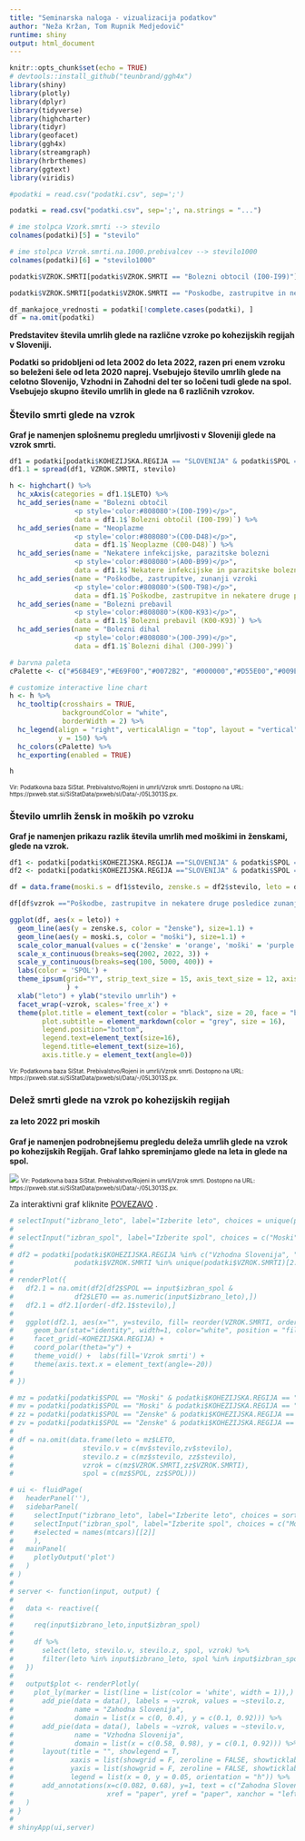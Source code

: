 ```yaml
---
title: "Seminarska naloga - vizualizacija podatkov"
author: "Neža Kržan, Tom Rupnik Medjedovič"
runtime: shiny
output: html_document
---
```


```r
knitr::opts_chunk$set(echo = TRUE)
# devtools::install_github("teunbrand/ggh4x")
library(shiny)
library(plotly)
library(dplyr)
library(tidyverse)
library(highcharter)
library(tidyr)
library(geofacet)
library(ggh4x)
library(streamgraph)
library(hrbrthemes)
library(ggtext)
library(viridis)
```

```r
#podatki = read.csv("podatki.csv", sep=';')

podatki = read.csv("podatki.csv", sep=';', na.strings = "...")

# ime stolpca Vzork.smrti --> stevilo
colnames(podatki)[5] = "stevilo"

# ime stolpca Vzrok.smrti.na.1000.prebivalcev --> stevilo1000
colnames(podatki)[6] = "stevilo1000"

podatki$VZROK.SMRTI[podatki$VZROK.SMRTI == "Bolezni obtocil (I00-I99)"] = "Bolezni obtočil (I00-I99)"

podatki$VZROK.SMRTI[podatki$VZROK.SMRTI == "Poskodbe, zastrupitve in nekatere druge posledice zunanjih vzrokov (S00-T98)"] = "Poškodbe, zastrupitve in nekatere druge posledice zunanjih vzrokov (S00-T98)"
```

```r
df_mankajoce_vrednosti = podatki[!complete.cases(podatki), ]
df = na.omit(podatki)
```

**Predstavitev števila umrlih glede na različne vzroke po kohezijskih regijah v Sloveniji.** 

**Podatki so pridobljeni od leta 2002 do leta 2022, razen pri enem vzroku so beleženi šele od leta 2020 naprej. Vsebujejo število umrlih glede na celotno Slovenijo, Vzhodni in Zahodni del ter so ločeni tudi glede na spol. Vsebujejo skupno število umrlih in glede na 6 različnih vzrokov.**

### Število smrti glede na vzrok

**Graf je namenjen splošnemu pregledu umrljivosti v Sloveniji glede na vzrok smrti.**

```r
df1 = podatki[podatki$KOHEZIJSKA.REGIJA == "SLOVENIJA" & podatki$SPOL == "Spol - SKUPAJ", 1:5]
df1.1 = spread(df1, VZROK.SMRTI, stevilo)

h <- highchart() %>% 
  hc_xAxis(categories = df1.1$LETO) %>% 
  hc_add_series(name = "Bolezni obtočil 
                <p style='color:#808080'>(I00-I99)</p>", 
                data = df1.1$`Bolezni obtočil (I00-I99)`) %>%
  hc_add_series(name = "Neoplazme 
                <p style='color:#808080'>(C00-D48)</p>", 
                data = df1.1$`Neoplazme (C00-D48)`) %>%
  hc_add_series(name = "Nekatere infekcijske, parazitske bolezni
                <p style='color:#808080'>(A00-B99)</p>", 
                data = df1.1$`Nekatere infekcijske in parazitske bolezni (A00-B99)`) %>%
  hc_add_series(name = "Poškodbe, zastrupitve, zunanji vzroki
                <p style='color:#808080'>(S00-T98)</p>", 
                data = df1.1$`Poškodbe, zastrupitve in nekatere druge posledice zunanjih vzrokov (S00-T98)`) %>%
  hc_add_series(name = "Bolezni prebavil 
                <p style='color:#808080'>(K00-K93)</p>", 
                data = df1.1$`Bolezni prebavil (K00-K93)`) %>%
  hc_add_series(name = "Bolezni dihal 
                <p style='color:#808080'>(J00-J99)</p>", 
                data = df1.1$`Bolezni dihal (J00-J99)`)

# barvna paleta
cPalette <- c("#56B4E9","#E69F00","#0072B2", "#000000","#D55E00","#009E73")

# customize interactive line chart
h <- h %>%
  hc_tooltip(crosshairs = TRUE, 
             backgroundColor = "white",
             borderWidth = 2) %>% 
  hc_legend(align = "right", verticalAlign = "top", layout = "vertical",
            y = 150) %>%
  hc_colors(cPalette) %>%
  hc_exporting(enabled = TRUE) 

h

```
<font size="1"> Vir: Podatkovna baza SiStat. Prebivalstvo/Rojeni in umrli/Vzrok smrti. Dostopno na URL: https://pxweb.stat.si/SiStatData/pxweb/sl/Data/-/05L3013S.px. </font>

### Število umrlih žensk in moških po vzroku

**Graf je namenjen prikazu razlik števila umrlih med moškimi in ženskami, glede na vzrok.**

```r
df1 <- podatki[podatki$KOHEZIJSKA.REGIJA =="SLOVENIJA" & podatki$SPOL =="Moski" & podatki$VZROK.SMRTI != "Vzrok smrti - SKUPAJ",]
df2 <- podatki[podatki$KOHEZIJSKA.REGIJA =="SLOVENIJA" & podatki$SPOL =="Zenske" & podatki$VZROK.SMRTI != "Vzrok smrti - SKUPAJ",]

df = data.frame(moski.s = df1$stevilo, zenske.s = df2$stevilo, leto = df1$LETO, vzrok = df1$VZROK.SMRTI)

df[df$vzrok =="Poškodbe, zastrupitve in nekatere druge posledice zunanjih vzrokov (S00-T98)", "vzrok"] = "Poškodbe, zastrupitve, zunanji vzroki (S00-T98)"

ggplot(df, aes(x = leto)) +
  geom_line(aes(y = zenske.s, color = "ženske"), size=1.1) +
  geom_line(aes(y = moski.s, color = "moški"), size=1.1) +
  scale_color_manual(values = c('ženske' = 'orange', 'moški' = 'purple')) +
  scale_x_continuous(breaks=seq(2002, 2022, 3)) +
  scale_y_continuous(breaks=seq(100, 5000, 400)) +
  labs(color = 'SPOL') +
  theme_ipsum(grid="Y", strip_text_size = 15, axis_text_size = 12, axis_title_size = 12,
              ) +
  xlab("leto") + ylab("stevilo umrlih") +
  facet_wrap(~vzrok, scales='free_x') +
  theme(plot.title = element_text(color = "black", size = 20, face = "bold"),
        plot.subtitle = element_markdown(color = "grey", size = 16),
        legend.position="bottom",
        legend.text=element_text(size=16),
        legend.title=element_text(size=16),
        axis.title.y = element_text(angle=0)) 

```
<font size="1"> Vir: Podatkovna baza SiStat. Prebivalstvo/Rojeni in umrli/Vzrok smrti. Dostopno na URL: https://pxweb.stat.si/SiStatData/pxweb/sl/Data/-/05L3013S.px. </font>

### Delež smrti glede na vzrok po kohezijskih regijah
#### za leto 2022 pri moskih

**Graf je namenjen podrobnejšemu pregledu deleža umrlih glede na vzrok po kohezijskih Regijah. Graf lahko spreminjamo glede na leta in glede na spol.**

![](slika_graf.png)
<font size="1"> Vir: Podatkovna baza SiStat. Prebivalstvo/Rojeni in umrli/Vzrok smrti. Dostopno na URL: https://pxweb.stat.si/SiStatData/pxweb/sl/Data/-/05L3013S.px. </font>

Za interaktivni graf kliknite 
[POVEZAVO](https://mybinder.org/v2/gh/tomrupnik/grafi_binder/main?urlpath=shiny/prikaz_graf3.Rmd) .

```r
# selectInput("izbrano_leto", label="Izberite leto", choices = unique(podatki$LETO), selected = 2002)
# 
# selectInput("izbran_spol", label="Izberite spol", choices = c("Moski", "Zenske"), selected = "Moski")
# 
# df2 = podatki[podatki$KOHEZIJSKA.REGIJA %in% c("Vzhodna Slovenija", "Zahodna Slovenija") & podatki$SPOL %in% c("Moski", "Zenske") &
#               podatki$VZROK.SMRTI %in% unique(podatki$VZROK.SMRTI)[2:7],]
# 
# renderPlot({
#   df2.1 = na.omit(df2[df2$SPOL == input$izbran_spol &
#               df2$LETO == as.numeric(input$izbrano_leto),])
#   df2.1 = df2.1[order(-df2.1$stevilo),]
#   
#   ggplot(df2.1, aes(x="", y=stevilo, fill= reorder(VZROK.SMRTI, order(-stevilo)))) +
#     geom_bar(stat="identity", width=1, color="white", position = "fill", border="white") +
#     facet_grid(~KOHEZIJSKA.REGIJA) +
#     coord_polar(theta="y") + 
#     theme_void() +  labs(fill='Vzrok smrti') +
#     theme(axis.text.x = element_text(angle=-20)) 
# 
# })
```


```r
# mz = podatki[podatki$SPOL == "Moski" & podatki$KOHEZIJSKA.REGIJA == "Zahodna Slovenija" & podatki$VZROK.SMRTI != "Vzrok smrti - SKUPAJ", ]
# mv = podatki[podatki$SPOL == "Moski" & podatki$KOHEZIJSKA.REGIJA == "Vzhodna Slovenija" & podatki$VZROK.SMRTI != "Vzrok smrti - SKUPAJ", ]
# zz = podatki[podatki$SPOL == "Zenske" & podatki$KOHEZIJSKA.REGIJA == "Zahodna Slovenija" & podatki$VZROK.SMRTI != "Vzrok smrti - SKUPAJ", ]
# zv = podatki[podatki$SPOL == "Zenske" & podatki$KOHEZIJSKA.REGIJA == "Vzhodna Slovenija" & podatki$VZROK.SMRTI != "Vzrok smrti - SKUPAJ", ]
# 
# df = na.omit(data.frame(leto = mz$LETO,
#                 stevilo.v = c(mv$stevilo,zv$stevilo),
#                 stevilo.z = c(mz$stevilo, zz$stevilo),
#                 vzrok = c(mz$VZROK.SMRTI,zz$VZROK.SMRTI),
#                 spol = c(mz$SPOL, zz$SPOL)))
```

```r
# ui <- fluidPage(
#   headerPanel(''),
#   sidebarPanel(
#     selectInput("izbrano_leto", label="Izberite leto", choices = sort(unique(df$leto)), selected = 2002),
#     selectInput("izbran_spol", label="Izberite spol", choices = c("Moski", "Zenske"), selected = "Moski")
#     #selected = names(mtcars)[[2]]
#     ),
#   mainPanel(
#     plotlyOutput('plot')
#   )
# )
# 
# server <- function(input, output) {
#   
#   data <- reactive({
# 
#     req(input$izbrano_leto,input$izbran_spol)
#     
#     df %>% 
#       select(leto, stevilo.v, stevilo.z, spol, vzrok) %>%
#       filter(leto %in% input$izbrano_leto, spol %in% input$izbran_spol)
#   })
#   
#   output$plot <- renderPlotly(
#     plot_ly(marker = list(line = list(color = 'white', width = 1)),) %>%
#       add_pie(data = data(), labels = ~vzrok, values = ~stevilo.z,
#               name = "Zahodna Slovenija", 
#               domain = list(x = c(0, 0.4), y = c(0.1, 0.92))) %>% 
#       add_pie(data = data(), labels = ~vzrok, values = ~stevilo.v,
#               name = "Vzhodna Slovenija", 
#               domain = list(x = c(0.58, 0.98), y = c(0.1, 0.92))) %>% 
#       layout(title = "", showlegend = T,
#              xaxis = list(showgrid = F, zeroline = FALSE, showticklabels = FALSE),
#              yaxis = list(showgrid = F, zeroline = FALSE, showticklabels = FALSE),
#              legend = list(x = 0, y = 0.05, orientation = "h")) %>%
#       add_annotations(x=c(0.082, 0.68), y=1, text = c("Zahodna Slovenija", "Vzhodna Slovenija"), 
#                       xref = "paper", yref = "paper", xanchor = "left", showarrow = FALSE)
#   )
# }
# 
# shinyApp(ui,server)
```
